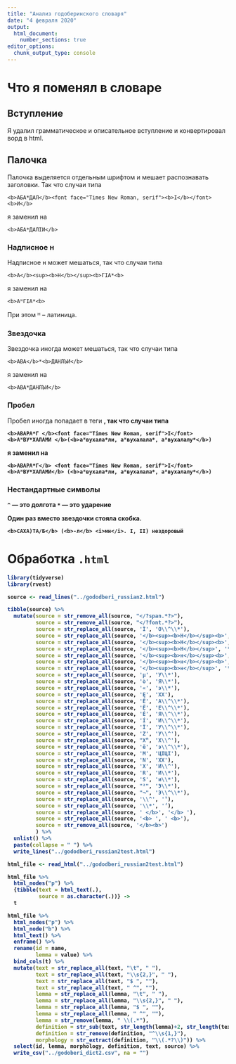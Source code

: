 ```yaml
---
title: "Анализ годоберинского словаря"
date: "4 февраля 2020"
output: 
  html_document:
    number_sections: true
editor_options: 
  chunk_output_type: console
---
```


# Что я поменял в словаре

## Вступление
Я удалил грамматическое и описательное вступление и конвертировал ворд в html.

## Палочка
Палочка выделяется отдельным шрифтом и мешает распознавать заголовки. Так что случаи типа

```
<b>АБА*ДАЛ</b><font face="Times New Roman, serif"><b>I</b></font><b>И</b>
```

я заменил на 

```
<b>АБА*ДАЛIИ</b>
```

### Надписное н

Надписное н может мешаться, так что случаи типа
```
<b>А</b><sup><b>Н</b></sup><b>ГIА*<b>
```

я заменил на

```
<b>АᴴГIА*<b>
```

При этом ᴴ -- латиница.

### Звездочка

Звездочка иногда может мешаться, так что случаи типа
```
<b>АВА</b>*<b>ДАНЛЪИ</b>
```

я заменил на

```
<b>АВА*ДАНЛЪИ</b>
```

### Пробел

Пробел иногда попадает в теги <b>, так что случаи типа

```
<b>АВАРА*Г </b><font face="Times New Roman, serif">I</font>
<b>АᴴВУ*ХАЛАМИ </b>(<b>аᴴвухала*ли, аᴴвухалала*, аᴴвухалалу*</b>)
```

я заменил на

```
<b>АВАРА*Г</b> <font face="Times New Roman, serif">I</font>
<b>АᴴВУ*ХАЛАМИ</b> (<b>аᴴвухала*ли, аᴴвухалала*, аᴴвухалалу*</b>)
```

### Нестандартные символы

`^` --- это долгота
`*` --- это ударение

Один раз вместо звездочки стояла скобка.

```
<b>САХА)ТА/Б</b> (<b>-л</b> <i>мн</i>. I, II) нездоровый
```

# Обработка `.html`

```r
library(tidyverse)
library(rvest)

source <- read_lines("../gododberi_russian2.html")

tibble(source) %>% 
  mutate(source = str_remove_all(source, "</?span.*?>"),
         source = str_remove_all(source, "</?font.*?>"),
         source = str_replace_all(source, 'Ì', 'О\\^\\*'),
         source = str_replace_all(source, '</b><sup><b>Н</b></sup><b>', 'ᴴ'),
         source = str_replace_all(source, '</b><sup><b>Н</b></sup><b>', 'ᴴ'),
         source = str_replace_all(source, '</b><sup><b>Н</b></sup>', 'ᴴ</b>'),
         source = str_replace_all(source, '</b><sup><b>н</b></sup><b>', 'ᴴ'),
         source = str_replace_all(source, '</b><sup><b>н</b></sup><b>', 'ᴴ'),
         source = str_replace_all(source, '</b><sup><b>н</b></sup>', 'ᴴ</b>'),
         source = str_replace_all(source, 'µ', 'У\\*'),
         source = str_replace_all(source, 'ò', 'Я\\*'),
         source = str_replace_all(source, '«', 'э\\*'),
         source = str_replace_all(source, 'Ę', 'ХX'),
         source = str_replace_all(source, 'Ê', 'А\\^\\*'),
         source = str_replace_all(source, 'Ë', 'Е\\^\\*'),
         source = str_replace_all(source, 'Ė', 'Я\\^\\*'),
         source = str_replace_all(source, 'Í', 'И\\^\\*'),
         source = str_replace_all(source, 'Î', 'У\\^\\*'),
         source = str_replace_all(source, 'Z', 'У\\^'),
         source = str_replace_all(source, "Х̄", 'Х\\^'),
         source = str_replace_all(source, 'ë', 'э\\^\\*'),
         source = str_replace_all(source, 'M', 'ЦIЦI'),
         source = str_replace_all(source, 'N', 'ХХ'),
         source = str_replace_all(source, 'X', 'И\\^'),
         source = str_replace_all(source, 'R', 'И\\*'),
         source = str_replace_all(source, 'S', 'и\\*'),
         source = str_replace_all(source, "²", 'Э\\*'),
         source = str_replace_all(source, "¬", 'Э\\^\\*'),
         source = str_replace_all(source, '\\^', '̄'),
         source = str_replace_all(source, '\\*', '́'),
         source = str_replace_all(source, ' </b>', '</b> '),
         source = str_replace_all(source, '<b> ', ' <b>'),
         source = str_remove_all(source, '</b><b>')
         ) %>% 
  unlist() %>%
  paste(collapse = " ") %>% 
  write_lines("../gododberi_russian2test.html")

html_file <- read_html("../gododberi_russian2test.html")

html_file %>% 
  html_nodes("p") %>%
  {tibble(text = html_text(.),
          source = as.character(.))} ->
  t

html_file %>% 
  html_nodes("p") %>%
  html_node("b") %>%
  html_text() %>% 
  enframe() %>% 
  rename(id = name,
         lemma = value) %>% 
  bind_cols(t) %>% 
  mutate(text = str_replace_all(text, "\t", " "),
         text = str_replace_all(text, "\\s{2,}", " "),
         text = str_replace_all(text, "$ ", ""),
         text = str_replace_all(text, " ^", ""),
         lemma = str_replace_all(lemma, "\t", " "),
         lemma = str_replace_all(lemma, "\\s{2,}", " "),
         lemma = str_replace_all(lemma, "$ ", ""),
         lemma = str_replace_all(lemma, " ^", ""),
         lemma = str_remove(lemma, " \\(.*"),
         definition = str_sub(text, str_length(lemma)+2, str_length(text)), # thx to Dasha!
         definition = str_remove(definition, "^\\s{1,}"),
         morphology = str_extract(definition, "\\(.*?\\)")) %>% 
  select(id, lemma, morphology, definition, text, source) %>% 
  write_csv("../godoberi_dict2.csv", na = "")
```

